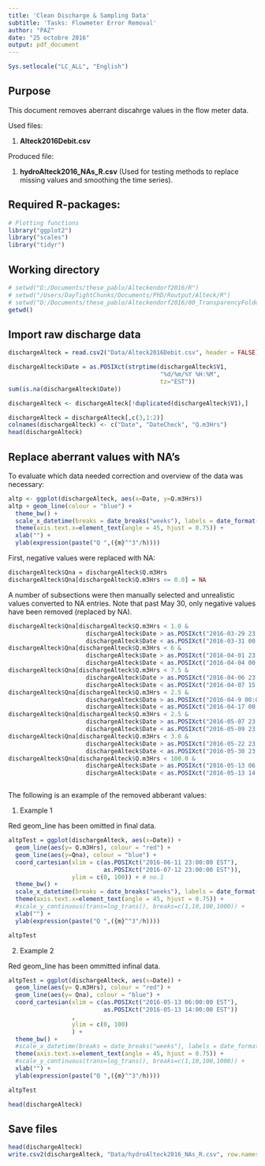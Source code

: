 ```yaml
---
title: 'Clean Discharge & Sampling Data'
subtitle: 'Tasks: Flowmeter Error Removal'
author: "PAZ"
date: "25 octobre 2016"
output: pdf_document
---
```


```r
Sys.setlocale("LC_ALL", "English")
```

## Purpose

This document removes aberrant discahrge values in the flow meter data. 

Used files:

1. **Alteck2016Debit.csv**

Produced file:

1. **hydroAlteck2016_NAs_R.csv** (Used for testing methods to replace missing values and smoothing the time series).

## Required R-packages:

```r

# Plotting functions
library("ggplot2")
library("scales")
library("tidyr")

```

## Working directory

```r

# setwd("D:/Documents/these_pablo/Alteckendorf2016/R")
# setwd("/Users/DayTightChunks/Documents/PhD/Routput/Alteck/R")
# setwd("D:/Documents/these_pablo/Alteckendorf2016/00_TransparencyFolder/Discharge")
getwd()

```

## Import raw discharge data

```r

dischargeAlteck = read.csv2("Data/Alteck2016Debit.csv", header = FALSE)

dischargeAlteck$Date = as.POSIXct(strptime(dischargeAlteck$V1, 
                                           "%d/%m/%Y %H:%M", 
                                           tz="EST"))
sum(is.na(dischargeAlteck$Date))

dischargeAlteck <- dischargeAlteck[!duplicated(dischargeAlteck$V1),]

dischargeAlteck = dischargeAlteck[,c(3,1:2)]
colnames(dischargeAlteck) <- c("Date", "DateCheck", "Q.m3Hrs")
head(dischargeAlteck)

```


## Replace aberrant values with NA's

To evaluate which data needed correction and overview of the data was necessary:

```r

altp <- ggplot(dischargeAlteck, aes(x=Date, y=Q.m3Hrs))
altp + geom_line(colour = "blue") +
  theme_bw() +
  scale_x_datetime(breaks = date_breaks("weeks"), labels = date_format("%d/%m")) +
  theme(axis.text.x=element_text(angle = 45, hjust = 0.75)) +
  xlab("") +
  ylab(expression(paste("Q ",({m}^"3"/h))))
```

First, negative values were replaced with NA:

```r

dischargeAlteck$Qna = dischargeAlteck$Q.m3Hrs
dischargeAlteck$Qna[dischargeAlteck$Q.m3Hrs <= 0.0] = NA

```

A number of subsections were then manually selected and unrealistic values converted to NA entries. Note that past May 30, only negative values have been removed (replaced by NA).

```r


dischargeAlteck$Qna[dischargeAlteck$Q.m3Hrs < 1.0 & 
                      dischargeAlteck$Date > as.POSIXct("2016-03-29 23:00:00 EST") & 
                      dischargeAlteck$Date < as.POSIXct("2016-03-31 00:00:00 EST") ] = NA
dischargeAlteck$Qna[dischargeAlteck$Q.m3Hrs < 6 & 
                      dischargeAlteck$Date > as.POSIXct("2016-04-01 23:00:00 EST") & 
                      dischargeAlteck$Date < as.POSIXct("2016-04-04 00:00:00 EST") ] = NA
dischargeAlteck$Qna[dischargeAlteck$Q.m3Hrs < 7.5 & 
                      dischargeAlteck$Date > as.POSIXct("2016-04-06 23:00:00 EST") & 
                      dischargeAlteck$Date < as.POSIXct("2016-04-07 15:00:00 EST") ] = NA
dischargeAlteck$Qna[dischargeAlteck$Q.m3Hrs < 2.5 & 
                      dischargeAlteck$Date > as.POSIXct("2016-04-9 00:00:00 EST") & 
                      dischargeAlteck$Date < as.POSIXct("2016-04-17 00:00:00 EST") ] = NA
dischargeAlteck$Qna[dischargeAlteck$Q.m3Hrs < 2.5 & 
                      dischargeAlteck$Date > as.POSIXct("2016-05-07 23:00:00 EST") & 
                      dischargeAlteck$Date < as.POSIXct("2016-05-09 23:00:00 EST") ] = NA
dischargeAlteck$Qna[dischargeAlteck$Q.m3Hrs < 3.0 & 
                      dischargeAlteck$Date > as.POSIXct("2016-05-22 23:00:00 EST") &
                      dischargeAlteck$Date < as.POSIXct("2016-05-30 23:00:00 EST") ] = NA
dischargeAlteck$Qna[dischargeAlteck$Q.m3Hrs < 100.0 & 
                      dischargeAlteck$Date > as.POSIXct("2016-05-13 06:00:00 EST") &
                      dischargeAlteck$Date < as.POSIXct("2016-05-13 14:00:00 EST") ] = NA



```


The following is an example of the removed abberant values:

1. Example 1

Red geom_line has been omitted in final data. 

```r

altpTest = ggplot(dischargeAlteck, aes(x=Date)) + 
  geom_line(aes(y= Q.m3Hrs), colour = "red") +
  geom_line(aes(y=Qna), colour = "blue") +
  coord_cartesian(xlim = c(as.POSIXct("2016-06-11 23:00:00 EST"), 
                           as.POSIXct("2016-07-12 23:00:00 EST")), 
                  ylim = c(0, 100)) + # no.1
  theme_bw() +
  scale_x_datetime(breaks = date_breaks("weeks"), labels = date_format("%d/%m")) +
  theme(axis.text.x=element_text(angle = 45, hjust = 0.75)) +
  #scale_y_continuous(trans=log_trans(), breaks=c(1,10,100,1000)) +
  xlab("") +
  ylab(expression(paste("Q ",({m}^"3"/h))))

altpTest


```

2. Example 2

Red geom_line has been ommitted infinal data. 

```r

altpTest = ggplot(dischargeAlteck, aes(x=Date)) +
  geom_line(aes(y= Q.m3Hrs), colour = "red") +
  geom_line(aes(y= Qna), colour = "blue") +
  coord_cartesian(xlim = c(as.POSIXct("2016-05-13 06:00:00 EST"), 
                           as.POSIXct("2016-05-13 14:00:00 EST"))
                  , 
                  ylim = c(0, 100)
                  ) +
  theme_bw() +
  #scale_x_datetime(breaks = date_breaks("weeks"), labels = date_format("%d/%m")) +
  theme(axis.text.x=element_text(angle = 45, hjust = 0.75)) +
  #scale_y_continuous(trans=log_trans(), breaks=c(1,10,100,1000)) +
  xlab("") +
  ylab(expression(paste("Q ",({m}^"3"/h))))

altpTest

head(dischargeAlteck)

```



## Save files

```r

head(dischargeAlteck)
write.csv2(dischargeAlteck, "Data/hydroAlteck2016_NAs_R.csv", row.names = FALSE)

```

